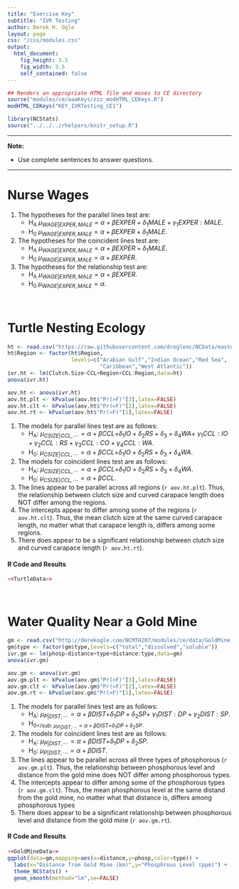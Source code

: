 ```yaml
---
title: "Exercise Key"
subtitle: "IVR Testing"
author: Derek H. Ogle
layout: page
css: "/css/modules.css"
output:
  html_document:
    fig_height: 3.5
    fig_width: 3.5
    self_contained: false
---
```


```r
## Renders an appropriate HTML file and moves to CE directory
source("modules/ce/aaaKeys/zzz_modHTML_CEKeys.R")
modHTML_CEKeys("KEY_IVRTesting_CE1")
```

```r
library(NCStats)
source("../../../rhelpers/knitr_setup.R")
```

----

<div class="alert alert-warning">
<strong>Note:</strong> 
<ul>
  <li>Use complete sentences to answer questions.</li>
</ul>
</div>

----

# Nurse Wages

1. The hypotheses for the parallel lines test are:
    * H<sub>A</sub> $\mu_{WAGE|EXPER,MALE} = \alpha+\beta EXPER+\delta_{1}MALE+\gamma_{1}EXPER:MALE$.
    * H<sub>0</sub> $\mu_{WAGE|EXPER,MALE} = \alpha+\beta EXPER+\delta_{1}MALE$.
1. The hypotheses for the coincident lines test are:
    * H<sub>A</sub> $\mu_{WAGE|EXPER,MALE} = \alpha+\beta EXPER+\delta_{1}MALE$.
    * H<sub>0</sub> $\mu_{WAGE|EXPER,MALE} = \alpha+\beta EXPER$.
1. The hypotheses for the relationship test are:
    * H<sub>A</sub> $\mu_{WAGE|EXPER,MALE} = \alpha+\beta EXPER$.
    * H<sub>0</sub> $\mu_{WAGE|EXPER,MALE} = \alpha$.
 
&nbsp;

# Turtle Nesting Ecology
```r
ht <- read.csv("https://raw.githubusercontent.com/droglenc/NCData/master/HawksbillTurtles.csv")
ht$Region <- factor(ht$Region,
                    levels=c("Arabian Gulf","Indian Ocean","Red Sea",
                             "Caribbean","West Atlantic"))
ivr.ht <- lm(Clutch.Size~CCL+Region+CCL:Region,data=ht)
anova(ivr.ht)
```
```r
aov.ht <- anova(ivr.ht)
aov.ht.plt <- kPvalue(aov.ht$"Pr(>F)"[3],latex=FALSE)
aov.ht.clt <- kPvalue(aov.ht$"Pr(>F)"[2],latex=FALSE)
aov.ht.rt <- kPvalue(aov.ht$"Pr(>F)"[1],latex=FALSE)
```

1. The models for parallel lines test are as follows:
    * H<sub>A</sub>: $\mu_{CSIZE|CCL,\cdots} = \alpha+\beta CCL+$$\delta_{1}IO+\delta_{2}RS+\delta_{3}+\delta_{4}WA+$ $\gamma_{1}CCL:IO+\gamma_{2}CCL:RS+\gamma_{3}CCL:CO+\gamma_{4}CCL:WA$.
    * H<sub>0</sub>: $\mu_{CSIZE|CCL,\cdots} = \alpha+\beta CCL+$$\delta_{1}IO+\delta_{2}RS+\delta_{3}+\delta_{4}WA$.
1. The models for coincident lines test are as follows:
    * H<sub>A</sub>: $\mu_{CSIZE|CCL,\cdots} = \alpha+\beta CCL+$$\delta_{1}IO+\delta_{2}RS+\delta_{3}+\delta_{4}WA$.
    * H<sub>0</sub>: $\mu_{CSIZE|CCL,\cdots} = \alpha+\beta CCL$.
1. The lines appear to be parallel across all regions (`r aov.ht.plt`). Thus, the relationship between clutch size and curved carapace length does NOT differ among the regions.
1. The intercepts appear to differ among some of the regions (`r aov.ht.clt`). Thus, the mean clutch size at the same curved carapace length, no matter what that carapace length is, differs among some regions.
1. There does appear to be a significant relationship between clutch size and curved carapace length (`r aov.ht.rt`).

#### R Code and Results
```r
<<TurtleData>>
```

&nbsp;

# Water Quality Near a Gold Mine
```r
gm <- read.csv("http://derekogle.com/NCMTH207/modules/ce/data/GoldMine.csv")
gm$type <- factor(gm$type,levels=c("total","dissolved","soluble"))
ivr.gm <- lm(phosp~distance+type+distance:type,data=gm)
anova(ivr.gm)
```
```r
aov.gm <- anova(ivr.gm)
aov.gm.plt <- kPvalue(aov.gm$"Pr(>F)"[3],latex=FALSE)
aov.gm.clt <- kPvalue(aov.gm$"Pr(>F)"[2],latex=FALSE)
aov.gm.rt <- kPvalue(aov.gm$"Pr(>F)"[1],latex=FALSE)
```

1. The models for parallel lines test are as follows:
    * H<sub>A</sub>: $\mu_{P|DIST,\cdots} = \alpha+\beta DIST+$$\delta_{1}DP+\delta_{2}SP+$ $\gamma_{1}DIST:DP+\gamma_{2}DIST:SP$.
    * H<sub>0</sub: $\mu_{P|DIST,\cdots} = \alpha+\beta DIST+$$\delta_{1}DP+\delta_{2}SP$.
1. The models for coincident lines test are as follows:
    * H<sub>A</sub>: $\mu_{P|DIST,\cdots} = \alpha+\beta DIST+$$\delta_{1}DP+\delta_{2}SP$.
    * H<sub>0</sub>: $\mu_{P|DIST,\cdots} = \alpha+\beta DIST$.
1. The lines appear to be parallel across all three types of phosphorous (`r aov.gm.plt`). Thus, the relationship between phosphorous level and distance from the gold mine does NOT differ among phosphorous types.
1. The intercepts appear to differ among some of the phosphorous types (`r aov.gm.clt`). Thus, the mean phosphorous level at the same distand from the gold mine, no matter what that distance is, differs among phosphorous types
1. There does appear to be a significant relationship between phosphorous level and distance from the gold mine (`r aov.gm.rt`).

#### R Code and Results
```r
<<GoldMineData>>
ggplot(data=gm,mapping=aes(x=distance,y=phosp,color=type)) +  
  labs(x="Distance from Gold Mine (km)",y="Phosphrous Level (ppm)") +  
  theme_NCStats() +  
  geom_smooth(method="lm",se=FALSE)
```
